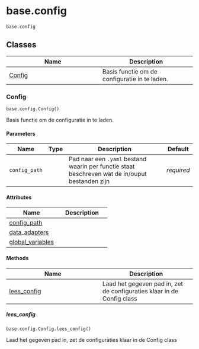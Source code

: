 # base.config { #toolbox_continu_inzicht.base.config }

`base.config`



## Classes

| Name | Description |
| --- | --- |
| [Config](#toolbox_continu_inzicht.base.config.Config) | Basis functie om de configuratie in te laden. |

### Config { #toolbox_continu_inzicht.base.config.Config }

`base.config.Config()`

Basis functie om de configuratie in te laden.

#### Parameters

| Name          | Type   | Description                                                                                      | Default    |
|---------------|--------|--------------------------------------------------------------------------------------------------|------------|
| `config_path` |        | Pad naar een  `.yaml` bestand waarin per functie staat beschreven wat de in/ouput bestanden zijn | _required_ |

#### Attributes

| Name | Description |
| --- | --- |
| [config_path](#toolbox_continu_inzicht.base.config.Config.config_path) |  |
| [data_adapters](#toolbox_continu_inzicht.base.config.Config.data_adapters) |  |
| [global_variables](#toolbox_continu_inzicht.base.config.Config.global_variables) |  |

#### Methods

| Name | Description |
| --- | --- |
| [lees_config](#toolbox_continu_inzicht.base.config.Config.lees_config) | Laad het gegeven pad in, zet de configuraties klaar in de Config class |

##### lees_config { #toolbox_continu_inzicht.base.config.Config.lees_config }

`base.config.Config.lees_config()`

Laad het gegeven pad in, zet de configuraties klaar in de Config class